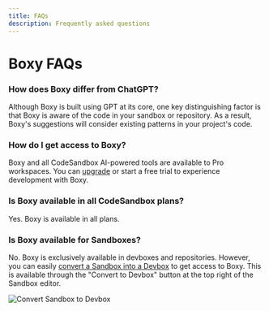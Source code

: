 ```yaml
---
title: FAQs
description: Frequently asked questions
---
```


# Boxy FAQs

### How does Boxy differ from ChatGPT?

Although Boxy is built using GPT at its core, one key distinguishing factor is that Boxy is aware of the code in your sandbox or repository. As a result, Boxy's suggestions will consider existing patterns in your project's code.

### How do I get access to Boxy?

Boxy and all CodeSandbox AI-powered tools are available to Pro workspaces. You can [upgrade](https://codesandbox.io/pro) or start a free trial to experience development with Boxy.

### Is Boxy available in all CodeSandbox plans?

Yes. Boxy is available in all plans.

### Is Boxy available for Sandboxes?

No. Boxy is exclusively available in devboxes and repositories. However, you can easily [convert a Sandbox into a Devbox](/tutorial/convert-browser-sandbox-cloud) to get access to Boxy. This is available through the "Convert to Devbox" button at the top right of the Sandbox editor.

![Convert Sandbox to Devbox](../images/convert-sandbox-to-devbox.jpg)
